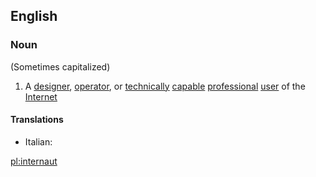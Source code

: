 ==English==

===Noun===
{{wikipedia}}
{{en-noun}} (Sometimes capitalized)

# A [[designer]], [[operator]], or [[technically]] [[capable]] [[professional]] [[user]] of the [[Internet]]

====Translations====
{{trans-top|internaut}}
* Italian: {{t-|it|internauta|m|f}}
{{trans-mid}}
{{trans-bottom}}

[[pl:internaut]]